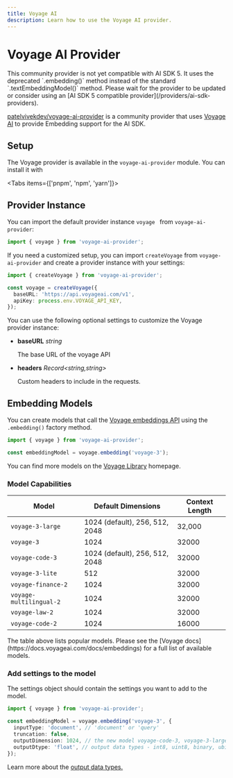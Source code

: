 ```yaml
---
title: Voyage AI
description: Learn how to use the Voyage AI provider.
---
```


# Voyage AI Provider

<Note type="warning">
  This community provider is not yet compatible with AI SDK 5. It uses the
  deprecated `.embedding()` method instead of the standard
  `.textEmbeddingModel()` method. Please wait for the provider to be updated or
  consider using an [AI SDK 5 compatible provider](/providers/ai-sdk-providers).
</Note>

[patelvivekdev/voyage-ai-provider](https://github.com/patelvivekdev/voyageai-ai-provider) is a community provider that uses [Voyage AI](https://www.voyageai.com) to provide Embedding support for the AI SDK.

## Setup

The Voyage provider is available in the `voyage-ai-provider` module. You can install it with

<Tabs items={['pnpm', 'npm', 'yarn']}>
  <Tab>
    <Snippet text="pnpm add voyage-ai-provider" dark />
  </Tab>
  <Tab>
    <Snippet text="npm install voyage-ai-provider" dark />
  </Tab>
  <Tab>
    <Snippet text="yarn add voyage-ai-provider" dark />
  </Tab>
</Tabs>

## Provider Instance

You can import the default provider instance `voyage ` from `voyage-ai-provider`:

```ts
import { voyage } from 'voyage-ai-provider';
```

If you need a customized setup, you can import `createVoyage` from `voyage-ai-provider` and create a provider instance with your settings:

```ts
import { createVoyage } from 'voyage-ai-provider';

const voyage = createVoyage({
  baseURL: 'https://api.voyageai.com/v1',
  apiKey: process.env.VOYAGE_API_KEY,
});
```

You can use the following optional settings to customize the Voyage provider instance:

- **baseURL** _string_

  The base URL of the voyage API

- **headers** _Record&lt;string,string&gt;_

  Custom headers to include in the requests.

## Embedding Models

You can create models that call the [Voyage embeddings API](https://docs.voyageai.com/reference/embeddings-api)
using the `.embedding()` factory method.

```ts
import { voyage } from 'voyage-ai-provider';

const embeddingModel = voyage.embedding('voyage-3');
```

You can find more models on the [Voyage Library](https://docs.voyageai.com/docs/embeddings) homepage.

### Model Capabilities

| Model                   | Default Dimensions             | Context Length |
| ----------------------- | ------------------------------ | -------------- |
| `voyage-3-large`        | 1024 (default), 256, 512, 2048 | 32,000         |
| `voyage-3`              | 1024                           | 32000          |
| `voyage-code-3`         | 1024 (default), 256, 512, 2048 | 32000          |
| `voyage-3-lite`         | 512                            | 32000          |
| `voyage-finance-2`      | 1024                           | 32000          |
| `voyage-multilingual-2` | 1024                           | 32000          |
| `voyage-law-2`          | 1024                           | 32000          |
| `voyage-code-2`         | 1024                           | 16000          |

<Note>
  The table above lists popular models. Please see the [Voyage
  docs](https://docs.voyageai.com/docs/embeddings) for a full list of available
  models.
</Note>

### Add settings to the model

The settings object should contain the settings you want to add to the model.

```ts
import { voyage } from 'voyage-ai-provider';

const embeddingModel = voyage.embedding('voyage-3', {
  inputType: 'document', // 'document' or 'query'
  truncation: false,
  outputDimension: 1024, // the new model voyage-code-3, voyage-3-large has 4 different output dimensions: 256, 512, 1024 (default), 2048
  outputDtype: 'float', // output data types - int8, uint8, binary, ubinary are supported by the new model voyage-code-3, voyage-3-large
});
```

Learn more about the [output data types.](https://docs.voyageai.com/docs/faq#what-is-quantization-and-output-data-types)
